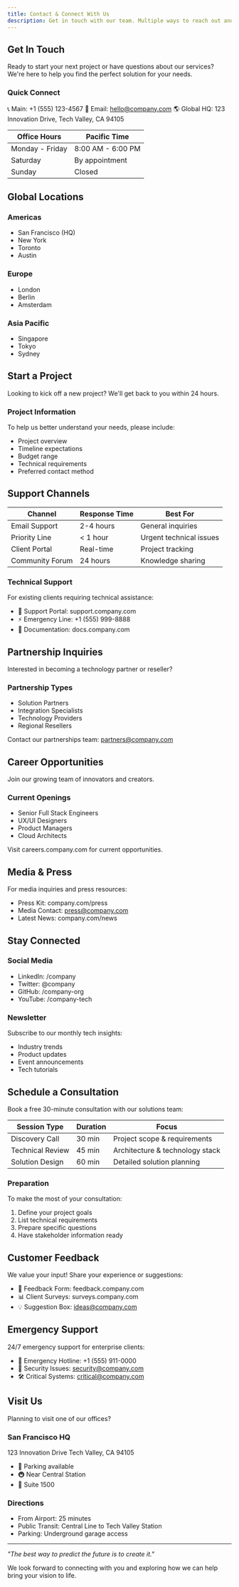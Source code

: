 ```yaml
---
title: Contact & Connect With Us
description: Get in touch with our team. Multiple ways to reach out and start a conversation about your next digital project.
---
```


## Get In Touch

Ready to start your next project or have questions about our services? We're here to help you find the perfect solution for your needs.

### Quick Connect
📞 Main: +1 (555) 123-4567
📧 Email: hello@company.com
🌎 Global HQ: 123 Innovation Drive, Tech Valley, CA 94105

| Office Hours | Pacific Time |
|-------------|--------------|
| Monday - Friday | 8:00 AM - 6:00 PM |
| Saturday | By appointment |
| Sunday | Closed |

## Global Locations

### Americas
- San Francisco (HQ)
- New York
- Toronto
- Austin

### Europe
- London
- Berlin
- Amsterdam

### Asia Pacific
- Singapore
- Tokyo
- Sydney

## Start a Project

Looking to kick off a new project? We'll get back to you within 24 hours.

### Project Information
To help us better understand your needs, please include:
- Project overview
- Timeline expectations
- Budget range
- Technical requirements
- Preferred contact method

## Support Channels

| Channel | Response Time | Best For |
|---------|--------------|----------|
| Email Support | 2-4 hours | General inquiries |
| Priority Line | < 1 hour | Urgent technical issues |
| Client Portal | Real-time | Project tracking |
| Community Forum | 24 hours | Knowledge sharing |

### Technical Support
For existing clients requiring technical assistance:
- 🔧 Support Portal: support.company.com
- ⚡ Emergency Line: +1 (555) 999-8888
- 📝 Documentation: docs.company.com

## Partnership Inquiries

Interested in becoming a technology partner or reseller?

### Partnership Types
- Solution Partners
- Integration Specialists
- Technology Providers
- Regional Resellers

Contact our partnerships team: partners@company.com

## Career Opportunities

Join our growing team of innovators and creators.

### Current Openings
- Senior Full Stack Engineers
- UX/UI Designers
- Product Managers
- Cloud Architects

Visit careers.company.com for current opportunities.

## Media & Press

For media inquiries and press resources:
- Press Kit: company.com/press
- Media Contact: press@company.com
- Latest News: company.com/news

## Stay Connected

### Social Media
- LinkedIn: /company
- Twitter: @company
- GitHub: /company-org
- YouTube: /company-tech

### Newsletter
Subscribe to our monthly tech insights:
- Industry trends
- Product updates
- Event announcements
- Tech tutorials

## Schedule a Consultation

Book a free 30-minute consultation with our solutions team:

| Session Type | Duration | Focus |
|--------------|----------|-------|
| Discovery Call | 30 min | Project scope & requirements |
| Technical Review | 45 min | Architecture & technology stack |
| Solution Design | 60 min | Detailed solution planning |

### Preparation
To make the most of your consultation:
1. Define your project goals
2. List technical requirements
3. Prepare specific questions
4. Have stakeholder information ready

## Customer Feedback

We value your input! Share your experience or suggestions:
- 📝 Feedback Form: feedback.company.com
- 📊 Client Surveys: surveys.company.com
- 💡 Suggestion Box: ideas@company.com

## Emergency Support

24/7 emergency support for enterprise clients:
- 🚨 Emergency Hotline: +1 (555) 911-0000
- 🔐 Security Issues: security@company.com
- 🛠 Critical Systems: critical@company.com

## Visit Us

Planning to visit one of our offices?

### San Francisco HQ
123 Innovation Drive
Tech Valley, CA 94105

- 🚗 Parking available
- 🚇 Near Central Station
- 🏢 Suite 1500

### Directions
- From Airport: 25 minutes
- Public Transit: Central Line to Tech Valley Station
- Parking: Underground garage access

---

*"The best way to predict the future is to create it."*

We look forward to connecting with you and exploring how we can help bring your vision to life.
